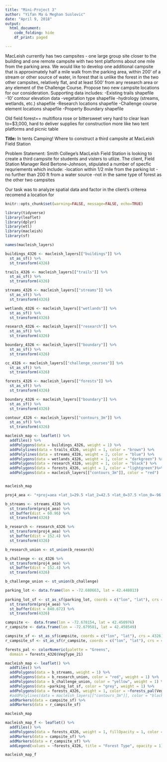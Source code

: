 ```yaml
---
title: "Mini-Project 3"
author: "Yifan Ma & Meghan Suslovic"
date: "April 9, 2018"
output: 
  html_document:
    code_folding: hide
    df_print: paged 

---
```


MacLeish currently has two campsites - one large group site closer to the building and one remote campsite with two tent platforms about one mile from the parking area. We would like to develop one additional campsite that is approximately half a mile walk from the parking area, within 200’ of a stream or other source of water, in forest that is unlike the forest in the two other campsites, relatively flat, and at least 500’ from any research area or any element of the Challenge Course. Propose two new campsite locations for our consideration.
Supporting data includes:
-Existing trails shapefile
-10’ contour elevation data
-vegetation type shapefile
-hydrology (streams, wetlands, etc.) shapefile
-Research locations shapefile
-Challenge course element locations shapefile
-Property Boundary shapefile

Old field forest== multiflora rose or bittersweet very hard to clear
lean to=$3,000, hard to deliver supplies for construction
more like two tent platforms and picnic table

**Title:**
In tents Camping! 
Where to construct a third campsite at MacLeish Field Station

Problem Statement:
Smith College's MacLeish Field Station is looking to create a third campsite for students and visters to utlize. The client, Field Station Manager Reid Bertone-Johnson, stipulated a number of specfic requriements which include:
-location within 1/2 mile from the parking lot
-no further than 200 ft from a water source
-not in the same type of forest as the other two campsites

Our task was to analyze spatial data and factor in the client's criterea recomend a location for  



```r
knitr::opts_chunk$set(warning=FALSE, message=FALSE, echo=TRUE)
```

```r
library(tidyverse)
library(leaflet)
library(dplyr)
library(etl)
library(macleish)
library(sf)
```

```r
names(macleish_layers)
```

```r
buildings_4326 <- macleish_layers[["buildings"]] %>%
  st_as_sf() %>%
  st_transform(4326)

trails_4326 <- macleish_layers[["trails"]] %>%
  st_as_sf() %>%
  st_transform(4326)

streams_4326 <- macleish_layers[["streams"]] %>%
  st_as_sf() %>%
  st_transform(4326)

wetlands_4326 <- macleish_layers[["wetlands"]] %>%
  st_as_sf() %>%
  st_transform(4326)

research_4326 <- macleish_layers[["research"]] %>%
  st_as_sf() %>%
  st_transform(4326)

boundary_4326 <- macleish_layers[["boundary"]] %>%
  st_as_sf() %>%
  st_transform(4326)

cc_4326 <- macleish_layers[["challenge_courses"]] %>%
  st_as_sf() %>%
  st_transform(4326)

forests_4326 <- macleish_layers[["forests"]] %>%
  st_as_sf() %>%
  st_transform(4326)

boundary_4326 <- macleish_layers[["boundary"]] %>%
  st_as_sf() %>%
  st_transform(4326)

contour_4326 <- macleish_layers[["contours_3m"]] %>%
  st_as_sf() %>%
  st_transform(4326)


```



```r
macleish_map <- leaflet() %>%
  addTiles() %>%
  addPolygons(data = buildings_4326, weight = 1) %>%
  addPolylines(data = trails_4326, weight = 1, color = "brown") %>%
  addPolylines(data = streams_4326, weight = 2, color = "blue") %>%
  addPolygons(data = wetlands_4326, weight = 1, color = "darkgreen") %>%
  addPolygons(data = research_4326, weight = 1, color = "black") %>%
  addPolygons(data = forests_4326, weight = 1, color = "lightgreen")%>%
  addPolygons(data = macleish_layers[["contours_3m"]], color = "red") 


macleish_map  

```

```r
proj4_aea <- "+proj=aea +lat_1=29.5 +lat_2=42.5 +lat_0=37.5 +lon_0=-96 +x_0=0 +y_0=0 +ellps=GRS80 +datum=NAD83 +units=m +no_defs"

b_streams <- streams_4326 %>%
  st_transform(proj4_aea) %>%
  st_buffer(dist = 60.96) %>%
  st_transform(4326) 
```

```r
b_research <- research_4326 %>%
  st_transform(proj4_aea) %>%
  st_buffer(dist = 152.4) %>%
  st_transform(4326)

b_research_union <- st_union(b_research)
```

```r
b_challenge <- cc_4326 %>%
  st_transform(proj4_aea) %>%
  st_buffer(dist = 152.4) %>%
  st_transform(4326)

b_challenge_union <- st_union(b_challenge)
```

```r
parking_lot <- data.frame(lon = -72.680663, lat = 42.448013) 
  
parking_lot_sf <- st_as_sf(parking_lot, coords = c("lon", "lat"), crs = 4326) %>%
  st_transform(proj4_aea) %>%
  st_buffer(dist = 840.672) %>%
  st_transform(4326)

campsite <-  data.frame(lon = -72.678154, lat = 42.450976)
r_campsite <- data.frame(lon = -72.679581, lat = 42.458549)

campsite_sf <- st_as_sf(campsite, coords = c("lon", "lat"), crs = 4326)
r_campsite_sf <- st_as_sf(r_campsite, coords = c("lon", "lat"), crs = 4326)
```

```r
forests_pal <- colorNumeric(palette = "Greens",
  domain = forests_4326$VegType_21)
```



```r
macleish_map <- leaflet() %>%
  addTiles() %>%
  addPolygons(data = b_streams, weight = 1) %>%
  addPolygons(data = b_research_union, color = "red", weight = 1) %>%
  addPolygons(data = b_challenge_union, color = "yellow", weight = 1) %>%
  addPolygons(data =parking_lot_sf, color = "grey", weight = 1) %>%
  addPolygons(data = forests_4326, weight = 1, color = ~forests_pal(VegType_21)) %>%
  #addPolylines(data = macleish_layers[["contours_3m"]], color = "black", weight = 0.5) %>%
  addMarkers(data = campsite_sf) %>%
  addMarkers(data = r_campsite_sf)

macleish_map
```


```r
macleish_map_f <- leaflet() %>%
  addTiles() %>%
  addPolygons(data = forests_4326, weight = 1, fillOpacity = 1, color = ~forests_pal(VegType_21)) %>%
  addMarkers(data = campsite_sf) %>%
  addMarkers(data = r_campsite_sf) %>%
  addLegend(values = ~forests_4326, title = "Forest Type", opacity = 1)

macleish_map_f
```

